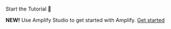 <br />
<InternalLinkButton href="/start/getting-started/installation">
  <span slot="text">Start the Tutorial 🚀</span>
</InternalLinkButton>

**NEW!** Use Amplify Studio to get started with Amplify. [Get started](https://sandbox.amplifyapp.com/getting-started)
